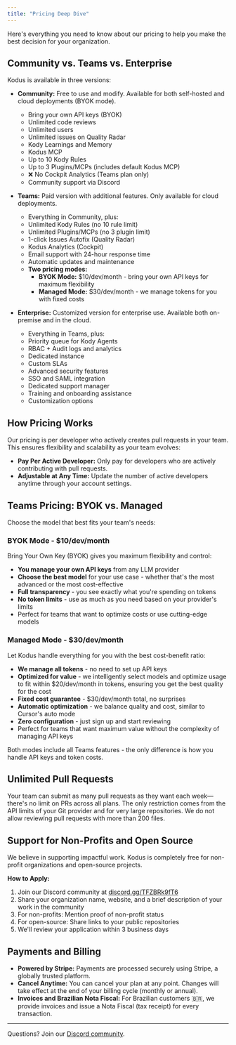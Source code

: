 ```yaml
---
title: "Pricing Deep Dive"
---
```


Here's everything you need to know about our pricing to help you make the best decision for your organization.

## Community vs. Teams vs. Enterprise

Kodus is available in three versions:

- **Community:** Free to use and modify. Available for both self-hosted and cloud deployments (BYOK mode).

  - Bring your own API keys (BYOK)
  - Unlimited code reviews
  - Unlimited users
  - Unlimited issues on Quality Radar
  - Kody Learnings and Memory
  - Kodus MCP
  - Up to 10 Kody Rules
  - Up to 3 Plugins/MCPs (includes default Kodus MCP)
  - ❌ No Cockpit Analytics (Teams plan only)
  - Community support via Discord

- **Teams:** Paid version with additional features. Only available for cloud deployments.

  - Everything in Community, plus:
  - Unlimited Kody Rules (no 10 rule limit)
  - Unlimited Plugins/MCPs (no 3 plugin limit)
  - 1-click Issues Autofix (Quality Radar)
  - Kodus Analytics (Cockpit)
  - Email support with 24-hour response time
  - Automatic updates and maintenance
  - **Two pricing modes:**
    - **BYOK Mode:** $10/dev/month - bring your own API keys for maximum flexibility
    - **Managed Mode:** $30/dev/month - we manage tokens for you with fixed costs

- **Enterprise:** Customized version for enterprise use. Available both on-premise and in the cloud.
  - Everything in Teams, plus:
  - Priority queue for Kody Agents
  - RBAC + Audit logs and analytics
  - Dedicated instance
  - Custom SLAs
  - Advanced security features
  - SSO and SAML integration
  - Dedicated support manager
  - Training and onboarding assistance
  - Customization options

## How Pricing Works

Our pricing is per developer who actively creates pull requests in your team.
This ensures flexibility and scalability as your team evolves:

- **Pay Per Active Developer:** Only pay for developers who are actively contributing with pull requests.
- **Adjustable at Any Time:** Update the number of active developers anytime through your account settings.

## Teams Pricing: BYOK vs. Managed

Choose the model that best fits your team's needs:

### BYOK Mode - $10/dev/month

Bring Your Own Key (BYOK) gives you maximum flexibility and control:

- **You manage your own API keys** from any LLM provider
- **Choose the best model** for your use case - whether that's the most advanced or the most cost-effective
- **Full transparency** - you see exactly what you're spending on tokens
- **No token limits** - use as much as you need based on your provider's limits
- Perfect for teams that want to optimize costs or use cutting-edge models

### Managed Mode - $30/dev/month

Let Kodus handle everything for you with the best cost-benefit ratio:

- **We manage all tokens** - no need to set up API keys
- **Optimized for value** - we intelligently select models and optimize usage to fit within $20/dev/month in tokens, ensuring you get the best quality for the cost
- **Fixed cost guarantee** - $30/dev/month total, no surprises
- **Automatic optimization** - we balance quality and cost, similar to Cursor's auto mode
- **Zero configuration** - just sign up and start reviewing
- Perfect for teams that want maximum value without the complexity of managing API keys

Both modes include all Teams features - the only difference is how you handle API keys and token costs.

## Unlimited Pull Requests

Your team can submit as many pull requests as they want each week—there's no limit on PRs across all plans. The only restriction comes from the API limits of your Git provider and for very large repositories. We do not allow reviewing pull requests with more than 200 files.

## Support for Non-Profits and Open Source

We believe in supporting impactful work. Kodus is completely free for non-profit organizations and open-source projects.

**How to Apply:**

1. Join our Discord community at [discord.gg/TFZBRk9fT6](https://discord.gg/TFZBRk9fT6)
2. Share your organization name, website, and a brief description of your work in the community
3. For non-profits: Mention proof of non-profit status
4. For open-source: Share links to your public repositories
5. We'll review your application within 3 business days

## Payments and Billing

- **Powered by Stripe:** Payments are processed securely using Stripe, a globally trusted platform.
- **Cancel Anytime:** You can cancel your plan at any point. Changes will take effect at the end of your billing cycle (monthly or annual).
- **Invoices and Brazilian Nota Fiscal:** For Brazilian customers 🇧🇷, we provide invoices and issue a Nota Fiscal (tax receipt) for every transaction.

---

Questions? Join our [Discord community](https://discord.gg/TFZBRk9fT6).
